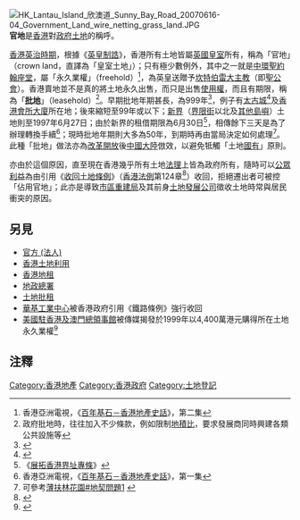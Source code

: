 [[File:HK_Lantau_Island_欣澳道_Sunny_Bay_Road_20070616-04_Government_Land_wire_netting_grass_land.JPG|thumb]]
'''官地'''是[[香港|香港]]對[[香港政府|政府]][[土地|土地]]的稱呼。

[[香港英治時期|香港英治時期]]，根據《[[英皇制誥_(香港)|英皇制誥]]》，香港所有土地皆屬[[英國皇室|英國皇室]]所有，稱為「官地」（crown land，直譯為「皇室土地」）；只有極少數例外，其中之一就是[[中環|中環]][[聖約翰座堂_(香港)|聖約翰座堂]]，屬「永久業權」（freehold）<ref>香港亞洲電視，《[[百年基石－香港地產史話|百年基石－香港地產史話]]》，第二集</ref>，為英皇送贈予[[坎特伯雷大主教|坎特伯雷大主教]]（即[[聖公會|聖公會]]）。香港賣地並不是真的將土地永久出售，而只是出售[[地上權|使用權]]，而且有期限，稱為「[[土地批租|'''批地''']]」（leasehold）<ref>政府批地時，往往加入不少條款，例如限制[[地積比|地積比]]，要求發展商同時興建各類公共設施等</ref>。早期批地年期甚長，為999年<ref>{{Cite web |url=http://news.mingpao.com/pns/dailynews/web_tc/article/20161015/s00004/1476468149699 |title=存档副本 |accessdate=2016-10-15 |archive-date=2016-10-18 |archive-url=https://web.archive.org/web/20161018164027/http://news.mingpao.com/pns/dailynews/web_tc/article/20161015/s00004/1476468149699 |dead-url=no }}</ref>，例子有[[太古城|太古城]]<ref>{{Cite web |url=https://www.legco.gov.hk/research-publications/chinese/essentials-1617ise07-land-tenure-system-in-hong-kong.htm#endnote3 |title=存档副本 |accessdate=2020-09-23 |archive-date=2020-08-04 |archive-url=https://web.archive.org/web/20200804233320/https://www.legco.gov.hk/research-publications/chinese/essentials-1617ise07-land-tenure-system-in-hong-kong.htm#endnote3 |dead-url=no }}</ref>及[[香港會所大廈|香港會所大廈]]所在地；後來縮短至99年或以下；[[新界|新界]]（[[界限街|界限街]]以北及[[離島區|其他島嶼]]）土地則至1997年6月27日；由於新界的租借期限為6月30日<ref>《[[展拓香港界址專條|展拓香港界址專條]]》</ref>，相傳餘下三天是為了辦理轉換手續<ref>香港亞洲電視，《[[百年基石－香港地產史話|百年基石－香港地產史話]]》，第一集</ref>；現時批地年期則大多為50年，到期時再由當局決定如何處理<ref>可參考[[薄扶林花園#地契問題|薄扶林花園#地契問題]][http://news.mingpao.com/pns/dailynews/web_tc/article/20161015/s00004/1476468146969] {{Wayback|url=http://news.mingpao.com/pns/dailynews/web_tc/article/20161015/s00004/1476468146969 |date=20161018172911 }}</ref>。此種「批地」做法亦為[[改革開放|改革開放]]後[[中國大陸|中國大陸]]倣效，以避免牴觸「土地[[國有|國有]]」原則。

亦由於這個原因，直至現在香港幾乎所有土地[[法理|法理]]上皆為政府所有，隨時可以[[公眾利益|公眾利益]]為由引用《[[收回土地條例|收回土地條例]]》（[[香港法例|香港法例]]第124章<ref>{{Cite web |url=http://www.devb.gov.hk/tc/sdev/press/index_id_5190.html |title=存档副本 |access-date=2010-07-14 |archive-url=https://web.archive.org/web/20151231142959/http://www.devb.gov.hk/tc/sdev/press/index_id_5190.html |archive-date=2015-12-31 |dead-url=yes }}</ref>）收回，拒絕遷出者可被控「佔用官地」；此亦是導致[[市區重建局|市區重建局]]及其前身[[土地發展公司|土地發展公司]]徵收土地時常與居民衝突的原因。

==另見==
*[[官方_(法人)|官方 (法人)]]
*[[香港土地利用|香港土地利用]]
*[[香港地租|香港地租]]
*[[地政總署|地政總署]]
*[[土地批租|土地批租]]
*[[華基工業中心|華基工業中心]]被香港政府引用《鐵路條例》強行收回
*[[美國駐香港及澳門總領事館|美國駐香港及澳門總領事館]]被傳媒揭發於1999年以4,400萬港元購得所在土地永久業權<ref>{{Cite web |url=https://hk.news.appledaily.com/local/daily/article/20180807/20470674 |title=存档副本 |accessdate=2020-02-06 |archive-date=2020-02-06 |archive-url=https://web.archive.org/web/20200206130736/https://hk.news.appledaily.com/local/daily/article/20180807/20470674 |dead-url=no }}</ref>

==注釋==
{{Reflist|2}}

[[Category:香港地產|Category:香港地產]]
[[Category:香港政府|Category:香港政府]]
[[Category:土地登記|Category:土地登記]]
